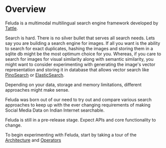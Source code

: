 # Overview

Feluda is a multimodal multilingual search engine framework developed by [Tattle](tattle.co.in).

Search is hard. There is no silver bullet that serves all search needs. Lets say you are building a search engine for images. If all you want is the ability to search for exact duplicates, hashing the images and storing them in a sqlite db might be the most optimum choice for you. Whereas, if you care to search for images for visual similarity along with semantic similarity, you might want to consider experimenting with generating the image's vector representation and storing it in database that allows vector search like [PinoSearch](https://www.pinecone.io/) or [ElasticSearch](https://www.elastic.co/).

Depending on your data, storage and memory limitations, different approaches might make sense.

Feluda was born out of our need to try out and compare various search approaches to keep up with the ever changing requirements of making Social Media Data on Indian Internet searchable.

Feluda is still in a pre-release stage. Expect APIs and core functionality to change.

To begin experimenting with Feluda, start by taking a tour of the [Architecture](/architecture) and [Operators](/operators)
